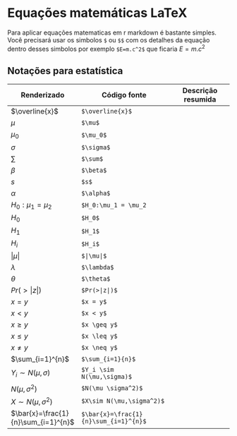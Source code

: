 # Equações matemáticas LaTeX

Para aplicar equações matematicas em r markdown é bastante simples. Você precisará usar os simbolos `$` ou `$$` com os detalhes da equação dentro desses simbolos por exemplo `$E=m.c^2$` que ficaria $E=m.c^2$

## Notações para estatística {.unnumbered}

| Renderizado                         | Código fonte                          | Descrição resumida |
|-----------------------|--------------------------------|---------------------|
| $\overline{x}$                      | `$\overline{x}$`                      |                    |
| $\mu$                               | `$\mu$`                               |                    |
| $\mu_0$                             | `$\mu_0$`                             |                    |
| $\sigma$                            | `$\sigma$`                            |                    |
| $\sum$                              | `$\sum$`                              |                    |
| $\beta$                             | `$\beta$`                             |                    |
| $s$                                 | `$s$`                                 |                    |
| $\alpha$                            | `$\alpha$`                            |                    |
| $H_0:\mu_1 = \mu_2$                 | `$H_0:\mu_1 = \mu_2`                  |                    |
| $H_0$                               | `$H_0$`                               |                    |
| $H_1$                               | `$H_1$`                               |                    |
| $H_i$                               | `$H_i$`                               |                    |
| $|\mu|$                             | `$|\mu|$`                             |                    |
| $\lambda$                           | `$\lambda$`                           |                    |
| $\theta$                            | `$\theta$`                            |                    |
| $Pr(>|z|)$                          | `$Pr(>|z|)$`                          |                    |
| $x = y$                             | `$x = y$`                             |                    |
| $x < y$                             | `$x < y$`                             |                    |
| $x \geq y$                          | `$x \geq y$`                          |                    |
| $x \leq y$                          | `$x \leq y$`                          |                    |
| $x \neq y$                          | `$x \neq y$`                          |                    |
| $\sum_{i=1}^{n}$                    | `$\sum_{i=1}{n}$`                     |                    |
| $Y_i \sim N(\mu,\sigma)$            | `$Y_i \sim N(\mu,\sigma)$`            |                    |
| $N(\mu, \sigma^2)$                  | `$N(\mu \sigma^2)$`                   |                    |
| $X\sim N(\mu, \sigma^2)$            | `$X\sim N(\mu,\sigma^2)$`             |                    |
| $\bar{x}=\frac{1}{n}\sum_{i=1}^{n}$ | `$\bar{x}=\frac{1}{n}\sum_{i=1}^{n}$` |                    |
